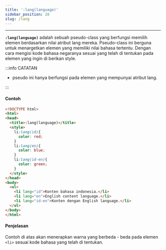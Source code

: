 ```yaml
---
title: ':lang(language)'
sidebar_position: 28
slug: /lang
---
```


<hr />

**`:lang(language)`** adalah sebuah pseudo-class yang berfungsi memilih elemen berdasarkan nilai atribut lang mereka. Pseudo-class ini berguna untuk menargetkan elemen yang memiliki nilai bahasa tertentu. Dengan cara mengisi kode bahasa negaranya sesuai yang telah di tentukan pada elemen yang ingin di berikan style.

:::info CATATAN

- pseudo ini hanya berfungsi pada elemen yang mempunyai atribut lang.

:::

#### Contoh

<Tabs>
<TabItem value="DEMO" label="DEMO" default>

<Codepen dataSlugHash="gOyrNMr" title="pseudo class - lang(language)" />

</TabItem>

<TabItem value="COPY CODE" label="COPY CODE">

```html
<!DOCTYPE html>
<html>
<head>
  <title>:lang(language)</title>
  <style>
    li:lang(id){
      color: red;
    }
    li:lang(en){
      color: blue;
    }
    li:lang(id-en){
      color: green;
    }
  </style>
</head>
<body>
  <ul>
    <li lang="id">Konten bahasa indonesia.</li>
    <li lang="en">English content language.</li>
    <li lang="id-en">Konten dengan English language.</li>
  </ul>
</body>
</html>
```

</TabItem>
</Tabs>

#### Penjelasan

Contoh di atas akan menerapkan warna yang berbeda - beda pada elemen `<li>` sesuai kode bahasa yang telah di tentukan.
